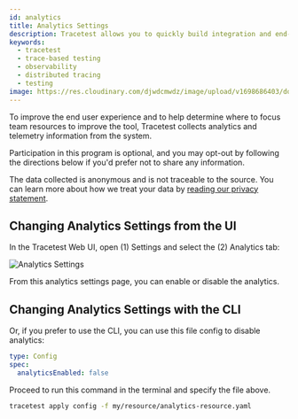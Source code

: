```yaml
---
id: analytics
title: Analytics Settings
description: Tracetest allows you to quickly build integration and end-to-end tests, powered by your OpenTelemetry traces. Learn how to get started with creating tests once you open Tracetest.
keywords:
  - tracetest
  - trace-based testing
  - observability
  - distributed tracing
  - testing
image: https://res.cloudinary.com/djwdcmwdz/image/upload/v1698686403/docs/Blog_Thumbnail_14_rsvkmo.jpg
---
```


To improve the end user experience and to help determine where to focus team resources to improve the tool, Tracetest collects analytics and telemetry information from the system.

Participation in this program is optional, and you may opt-out by following the directions below if you'd prefer not to share any information.

The data collected is anonymous and is not traceable to the source. You can learn more about how we treat your data by [reading our privacy statement](https://kubeshop.io/privacy).

## Changing Analytics Settings from the UI

In the Tracetest Web UI, open (1) Settings and select the (2) Analytics tab:

![Analytics Settings](./img/analytics-settings-0.11.3.png)

From this analytics settings page, you can enable or disable the analytics.

## Changing Analytics Settings with the CLI

Or, if you prefer to use the CLI, you can use this file config to disable analytics:

```yaml
type: Config
spec:
  analyticsEnabled: false
```

Proceed to run this command in the terminal and specify the file above.

```bash
tracetest apply config -f my/resource/analytics-resource.yaml
```

